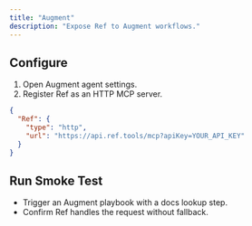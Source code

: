 ```yaml
---
title: "Augment"
description: "Expose Ref to Augment workflows."
---
```


## Configure

1. Open Augment agent settings.
2. Register Ref as an HTTP MCP server.

```json
{
  "Ref": {
    "type": "http",
    "url": "https://api.ref.tools/mcp?apiKey=YOUR_API_KEY"
  }
}
```

## Run Smoke Test

- Trigger an Augment playbook with a docs lookup step.
- Confirm Ref handles the request without fallback.
